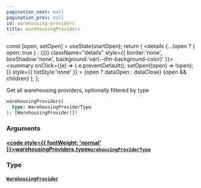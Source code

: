 ```yaml
---
pagination_next: null
pagination_prev: null
id: warehousing-providers
title: warehousingProviders
---
```









  const [open, setOpen] = useState(startOpen);
  return (
    <details {...(open ? { open: true } : {})} className="details" style={{ border:'none', boxShadow:'none', background:'var(--ifm-background-color)' }}>
      <summary
        onClick={(e) => {
          e.preventDefault();
          setOpen((open) => !open);
        }}
        style={{ listStyle:'none' }}
      >
      {open ? dataOpen : dataClose}
      </summary>
      {open && children}
    </details>
  );
};








Get all warehousing providers, optionally filtered by type


```graphql
warehousingProviders(
  type: WarehousingProviderType
): [WarehousingProvider!]!
```




### Arguments

#### [<code style={{ fontWeight: 'normal' }}>warehousingProviders.<b>type</b></code>](#)<Bullet />[`WarehousingProviderType`](/types/enums/warehousing-provider-type.mdx) <Badge class="badge badge--secondary" text="enum"/> 



### Type

#### [`WarehousingProvider`](/types/objects/warehousing-provider.mdx) <Badge class="badge badge--secondary" text="object"/> 







